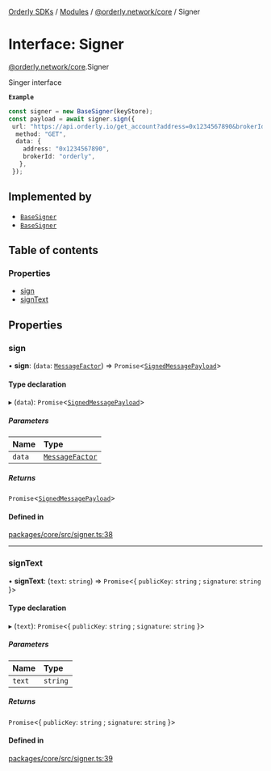 [Orderly SDKs](/sdks/tech-doc/README) / [Modules](/sdks/tech-doc/modules) / [@orderly.network/core](/sdks/tech-doc/modules/orderly_network_core) / Signer

# Interface: Signer

[@orderly.network/core](/sdks/tech-doc/modules/orderly_network_core).Signer

Singer interface

**`Example`**

```ts
const signer = new BaseSigner(keyStore);
const payload = await signer.sign({
 url: "https://api.orderly.io/get_account?address=0x1234567890&brokerId=orderly",
  method: "GET",
  data: {
    address: "0x1234567890",
    brokerId: "orderly",
   },
 });
 ```

## Implemented by

- [`BaseSigner`](/sdks/tech-doc/classes/orderly_network_core.BaseSigner)
- [`BaseSigner`](/sdks/tech-doc/classes/orderly_network_core.BaseSigner)

## Table of contents

### Properties

- [sign](/sdks/tech-doc/interfaces/orderly_network_core.Signer#sign)
- [signText](/sdks/tech-doc/interfaces/orderly_network_core.Signer#signtext)

## Properties

### sign

• **sign**: (`data`: [`MessageFactor`](/sdks/tech-doc/modules/orderly_network_core#messagefactor)) => `Promise`\<[`SignedMessagePayload`](/sdks/tech-doc/modules/orderly_network_core#signedmessagepayload)\>

#### Type declaration

▸ (`data`): `Promise`\<[`SignedMessagePayload`](/sdks/tech-doc/modules/orderly_network_core#signedmessagepayload)\>

##### Parameters

| Name | Type |
| :------ | :------ |
| `data` | [`MessageFactor`](/sdks/tech-doc/modules/orderly_network_core#messagefactor) |

##### Returns

`Promise`\<[`SignedMessagePayload`](/sdks/tech-doc/modules/orderly_network_core#signedmessagepayload)\>

#### Defined in

[packages/core/src/signer.ts:38](https://github.com/OrderlyNetwork/js-sdk/blob/b90fff4/packages/core/src/signer.ts#L38)

___

### signText

• **signText**: (`text`: `string`) => `Promise`\<\{ `publicKey`: `string` ; `signature`: `string`  }\>

#### Type declaration

▸ (`text`): `Promise`\<\{ `publicKey`: `string` ; `signature`: `string`  }\>

##### Parameters

| Name | Type |
| :------ | :------ |
| `text` | `string` |

##### Returns

`Promise`\<\{ `publicKey`: `string` ; `signature`: `string`  }\>

#### Defined in

[packages/core/src/signer.ts:39](https://github.com/OrderlyNetwork/js-sdk/blob/b90fff4/packages/core/src/signer.ts#L39)
